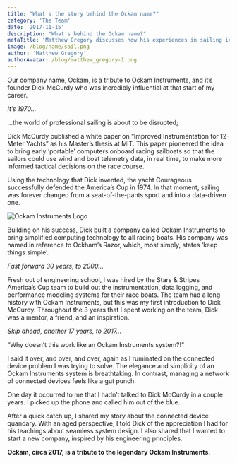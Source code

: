 ```yaml
---
title: "What's the story behind the Ockam name?"
category: 'The Team'
date: '2017-11-15'
description: "What's behind the Ockam name?"
metaTitle: 'Matthew Gregory discusses how his experiences in sailing inspired him to name Ockam as a tribute to one of his mentors.'
image: /blog/name/sail.png
author: 'Matthew Gregory'
authorAvatar: /blog/matthew_gregory-1.png
---
```


<!--alex disable dick white her-him simple masters -->

Our company name, Ockam, is a tribute to Ockam Instruments, and it’s founder Dick McCurdy who was incredibly influential at that start of my career.

_It’s 1970…_

…the world of professional sailing is about to be disrupted;

Dick McCurdy published a white paper on “Improved Instrumentation for 12-Meter Yachts” as his Master’s thesis at MIT. This paper pioneered the idea to bring early ‘portable’ computers onboard racing sailboats so that the sailors could use wind and boat telemetry data, in real time, to make more informed tactical decisions on the race course.

Using the technology that Dick invented, the yacht Courageous successfully defended the America’s Cup in 1974. In that moment, sailing was forever changed from a seat-of-the-pants sport and into a data-driven one.

![Ockam Instruments Logo](/blog/ockam_instruments_logo.png)

Building on his success, Dick built a company called Ockam Instruments to bring simplified computing technology to all racing boats. His company was named in reference to Ockham’s Razor, which, most simply, states ‘keep things simple’.

_Fast forward 30 years, to 2000…_

Fresh out of engineering school, I was hired by the Stars & Stripes America’s Cup team to build out the instrumentation, data logging, and performance modeling systems for their race boats. The team had a long history with Ockam Instruments, but this was my first introduction to Dick McCurdy. Throughout the 3 years that I spent working on the team, Dick was a mentor, a friend, and an inspiration.

_Skip ahead, another 17 years, to 2017…_

“Why doesn’t this work like an Ockam Instruments system?!”

I said it over, and over, and over, again as I ruminated on the connected device problem I was trying to solve. The elegance and simplicity of an Ockam Instruments system is breathtaking. In contrast, managing a network of connected devices feels like a gut punch.

One day it occurred to me that I hadn’t talked to Dick McCurdy in a couple years. I picked up the phone and called him out of the blue.

After a quick catch up, I shared my story about the connected device quandary. With an aged perspective, I told Dick of the appreciation I had for his teachings about seamless system design. I also shared that I wanted to start a new company, inspired by his engineering principles.

**Ockam, circa 2017, is a tribute to the legendary Ockam Instruments.**
